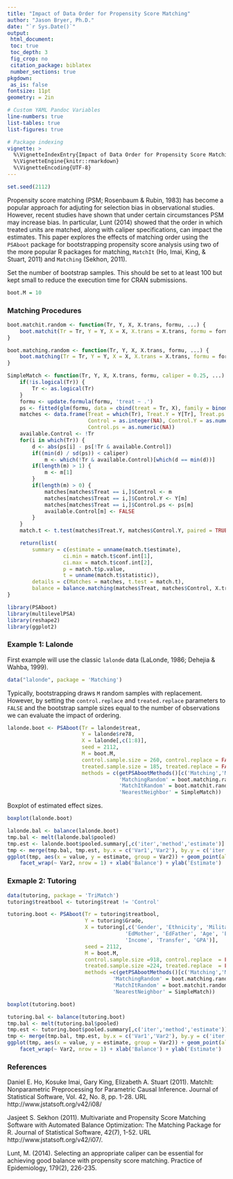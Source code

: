 ```yaml
---
title: "Impact of Data Order for Propensity Score Matching"
author: "Jason Bryer, Ph.D."
date: "`r Sys.Date()`"
output:
 html_document:
 toc: true
 toc_depth: 3
 fig_crop: no
 citation_package: biblatex
 number_sections: true
pkgdown:
 as_is: false
fontsize: 11pt
geometry: = 2in

# Custom YAML Pandoc Variables
line-numbers: true
list-tables: true
list-figures: true

# Package indexing
vignette: >
  %\VignetteIndexEntry{Impact of Data Order for Propensity Score Matching}
  %\VignetteEngine{knitr::rmarkdown}
  %\VignetteEncoding{UTF-8}
---
```


```r
set.seed(2112)
```


Propensity score matching (PSM; Rosenbaum & Rubin, 1983) has become a popular approach for adjuting for selection bias in observational studies. However, recent studies have shown that under certain circumstances PSM may increase bias. In particular, Lunt (2014) showed that the order in which treated units are matched, along with caliper specifications, can impact the estimates. This paper explores the effects of matching order using the `PSAboot` package for bootstrapping propensity score analysis using two of the more popular R packages for matching, `MatchIt` (Ho, Imai, King, & Stuart, 2011) and `Matching` (Sekhon, 2011).

Set the number of bootstrap samples. This should be set to at least 100 but kept small to reduce the execution time for CRAN submissions.

```r
boot.M = 10
```

### Matching Procedures


```r
boot.matchit.random <- function(Tr, Y, X, X.trans, formu, ...) {
	boot.matchit(Tr = Tr, Y = Y, X = X, X.trans = X.trans, formu = formu, m.order = 'random', ...)
}

boot.matching.random <- function(Tr, Y, X, X.trans, formu, ...) {
	boot.matching(Tr = Tr, Y = Y, X = X, X.trans = X.trans, formu = formu, replace = FALSE)
}

SimpleMatch <- function(Tr, Y, X, X.trans, formu, caliper = 0.25, ...) {
	if(!is.logical(Tr)) {
		Tr <- as.logical(Tr)
	}
	formu <- update.formula(formu, 'treat ~ .')
	ps <- fitted(glm(formu, data = cbind(treat = Tr, X), family = binomial(logit)))
	matches <- data.frame(Treat = which(Tr), Treat.Y = Y[Tr], Treat.ps = ps[Tr],
						  Control = as.integer(NA), Control.Y = as.numeric(NA), 
						  Control.ps = as.numeric(NA))
	available.Control <- !Tr
	for(i in which(Tr)) {
		d <- abs(ps[i] - ps[!Tr & available.Control])
		if((min(d) / sd(ps)) < caliper)
			m <- which(!Tr & available.Control)[which(d == min(d))]
		if(length(m) > 1) {
			m <- m[1]
		}
		if(length(m) > 0) {
			matches[matches$Treat == i,]$Control <- m
			matches[matches$Treat == i,]$Control.Y <- Y[m]
			matches[matches$Treat == i,]$Control.ps <- ps[m]
			available.Control[m] <- FALSE
		}
	}
	match.t <- t.test(matches$Treat.Y, matches$Control.Y, paired = TRUE)

	return(list(
		summary = c(estimate = unname(match.t$estimate),
				  ci.min = match.t$conf.int[1],
				  ci.max = match.t$conf.int[2],
				  p = match.t$p.value,
				  t = unname(match.t$statistic)),
		details = c(Matches = matches, t.test = match.t),
		balance = balance.matching(matches$Treat, matches$Control, X.trans) ))
}
```



```r
library(PSAboot)
library(multilevelPSA)
library(reshape2)
library(ggplot2)
```

### Example 1: Lalonde

First example will use the classic `lalonde` data (LaLonde, 1986; Dehejia & Wahba, 1999).

```r
data("lalonde", package = 'Matching')
```

Typically, bootstrapping draws `M` random samples with replacement. However, by setting the `control.replace` and `treated.replace` parameters to `FALSE` and the bootstrap sample sizes equal to the number of observations we can evaluate the impact of ordering.

```r
lalonde.boot <- PSAboot(Tr = lalonde$treat,
						Y = lalonde$re78,
						X = lalonde[,c(1:8)],
						seed = 2112,
						M = boot.M,
						control.sample.size = 260, control.replace = FALSE,
						treated.sample.size = 185, treated.replace = FALSE,
						methods = c(getPSAbootMethods()[c('Matching','MatchIt')],
									'MatchingRandom' = boot.matching.random,
									'MatchItRandom' = boot.matchit.random,
									'NearestNeighbor' = SimpleMatch))
```

Boxplot of estimated effect sizes.

```r
boxplot(lalonde.boot)
```

```r
lalonde.bal <- balance(lalonde.boot)
tmp.bal <- melt(lalonde.bal$pooled)
tmp.est <- lalonde.boot$pooled.summary[,c('iter','method','estimate')]
tmp <- merge(tmp.bal, tmp.est, by.x = c('Var1','Var2'), by.y = c('iter','method'))
ggplot(tmp, aes(x = value, y = estimate, group = Var2)) + geom_point(alpha = .5) + 
	facet_wrap(~ Var2, nrow = 1) + xlab('Balance') + ylab('Estimate')
```

### Exmaple 2: Tutoring

```r
data(tutoring, package = 'TriMatch')
tutoring$treatbool <- tutoring$treat != 'Control'
```


```r
tutoring.boot <- PSAboot(Tr = tutoring$treatbool, 
						 Y = tutoring$Grade, 
						 X = tutoring[,c('Gender', 'Ethnicity', 'Military', 'ESL',
						 			  'EdMother', 'EdFather', 'Age', 'Employment',
						 			  'Income', 'Transfer', 'GPA')], 
						 seed = 2112,
						 M = boot.M,
						 control.sample.size =918, control.replace  = FALSE,
						 treated.sample.size =224, treated.replace  = FALSE,
						 methods =c(getPSAbootMethods()[c('Matching','MatchIt')],
						 		  'MatchingRandom' = boot.matching.random,
						 		  'MatchItRandom' = boot.matchit.random,
						 		  'NearestNeighbor' = SimpleMatch))
```


```r
boxplot(tutoring.boot)
```

```r
tutoring.bal <- balance(tutoring.boot)
tmp.bal <- melt(tutoring.bal$pooled)
tmp.est <- tutoring.boot$pooled.summary[,c('iter','method','estimate')]
tmp <- merge(tmp.bal, tmp.est, by.x = c('Var1','Var2'), by.y = c('iter','method'))
ggplot(tmp, aes(x = value, y = estimate, group = Var2)) + geom_point(alpha = .5) + 
	facet_wrap(~ Var2, nrow = 1) + xlab('Balance') + ylab('Estimate')
```

### References

Daniel E. Ho, Kosuke Imai, Gary King, Elizabeth A. Stuart (2011). MatchIt: Nonparametric Preprocessing for Parametric Causal Inference. Journal of Statistical Software, Vol. 42, No. 8, pp. 1-28. URL http://www.jstatsoft.org/v42/i08/
  
Jasjeet S. Sekhon (2011). Multivariate and Propensity Score Matching Software with Automated Balance Optimization: The Matching Package for R. Journal of Statistical Software, 42(7), 1-52. URL http://www.jstatsoft.org/v42/i07/.

Lunt, M. (2014). Selecting an appropriate caliper can be essential for achieving good balance with propensity score matching. Practice of Epidemiology, 179(2), 226-235.


